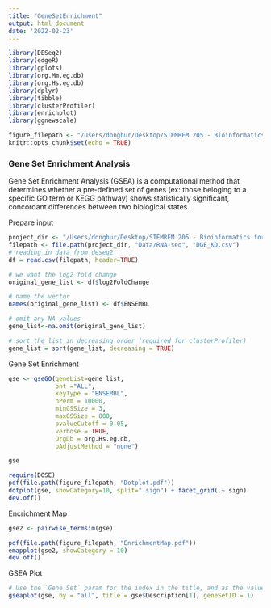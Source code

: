 ```yaml
---
title: "GeneSetEnrichment"
output: html_document
date: '2022-02-23'
---
```


```r
library(DESeq2)
library(edgeR)
library(gplots)
library(org.Mm.eg.db)
library(org.Hs.eg.db)
library(dplyr)
library(tibble)
library(clusterProfiler)
library(enrichplot)
library(ggnewscale)
```

```r
figure_filepath <- "/Users/donghur/Desktop/STEMREM 205 - Bioinformatics for Stem Cell and Cancer Biology/Project/Figures"
knitr::opts_chunk$set(echo = TRUE)
```

### Gene Set Enrichment Analysis

Gene Set Enrichment Analysis (GSEA) is a computational method that determines whether a pre-defined set of genes (ex: those beloging to a specific GO term or KEGG pathway) shows statistically significant, concordant differences between two biological states.

Prepare input 
```r

project_dir <- "/Users/donghur/Desktop/STEMREM 205 - Bioinformatics for Stem Cell and Cancer Biology/Project"
filepath <- file.path(project_dir, "Data/RNA-seq", "DGE_KD.csv")
# reading in data from deseq2
df = read.csv(filepath, header=TRUE)

# we want the log2 fold change 
original_gene_list <- df$log2FoldChange

# name the vector
names(original_gene_list) <- df$ENSEMBL

# omit any NA values 
gene_list<-na.omit(original_gene_list)

# sort the list in decreasing order (required for clusterProfiler)
gene_list = sort(gene_list, decreasing = TRUE)
```

Gene Set Enrichment
```r
gse <- gseGO(geneList=gene_list, 
             ont ="ALL", 
             keyType = "ENSEMBL", 
             nPerm = 10000, 
             minGSSize = 3, 
             maxGSSize = 800, 
             pvalueCutoff = 0.05, 
             verbose = TRUE, 
             OrgDb = org.Hs.eg.db, 
             pAdjustMethod = "none")
```

```r
gse 
```


```r
require(DOSE)
pdf(file.path(figure_filepath, "Dotplot.pdf"))
dotplot(gse, showCategory=10, split=".sign") + facet_grid(.~.sign)
dev.off()
```



Encrichment Map
```r
gse2 <- pairwise_termsim(gse) 

pdf(file.path(figure_filepath, "EnrichmentMap.pdf"))
emapplot(gse2, showCategory = 10)
dev.off()

```


GSEA Plot
```r
# Use the `Gene Set` param for the index in the title, and as the value for geneSetId
gseaplot(gse, by = "all", title = gse$Description[1], geneSetID = 1)
```




